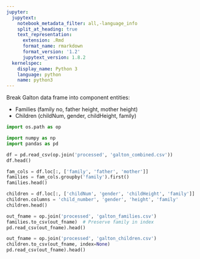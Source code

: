 ```yaml
---
jupyter:
  jupytext:
    notebook_metadata_filter: all,-language_info
    split_at_heading: true
    text_representation:
      extension: .Rmd
      format_name: rmarkdown
      format_version: '1.2'
      jupytext_version: 1.8.2
  kernelspec:
    display_name: Python 3
    language: python
    name: python3
---
```


Break Galton data frame into component entities:

* Families (family no, father height, mother height)
* Children (childNum, gender, childHeight, family)

```python
import os.path as op

import numpy as np
import pandas as pd
```

```python
df = pd.read_csv(op.join('processed', 'galton_combined.csv'))
df.head()
```

```python
fam_cols = df.loc[:, ['family', 'father', 'mother']]
families = fam_cols.groupby('family').first()
families.head()
```

```python
children = df.loc[:, ['childNum', 'gender', 'childHeight', 'family']]
children.columns = 'child_number', 'gender', 'height', 'family'
children.head()
```

```python
out_fname = op.join('processed', 'galton_families.csv')
families.to_csv(out_fname)  # Preserve family in index
pd.read_csv(out_fname).head()
```

```python
out_fname = op.join('processed', 'galton_children.csv')
children.to_csv(out_fname, index=None)
pd.read_csv(out_fname).head()
```
